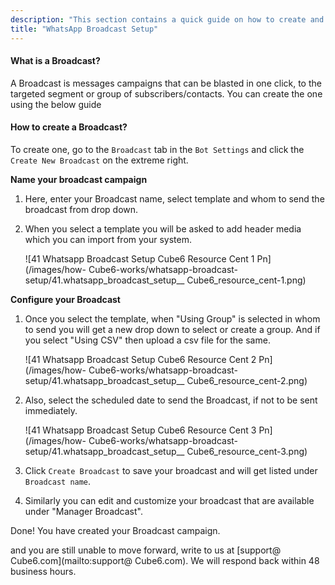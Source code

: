 ```yaml
---
description: "This section contains a quick guide on how to create and use the Drip Campaigns in the WhatsApp, Telegram and Facebook Bot"
title: "WhatsApp Broadcast Setup"
---
```


#### **What is a Broadcast?**

A Broadcast is messages campaigns that can be blasted in one click, to the targeted segment or group of subscribers/contacts. You can create the one using the below guide

#### **How to create a Broadcast?**

To create one, go to the `Broadcast` tab in the `Bot Settings` and click the `Create New Broadcast` on the extreme right.

**Name your broadcast campaign**

1. Here, enter your Broadcast name, select template and whom to send the broadcast from drop down.
2. When you select a template you will be asked to add header media which you can import from your system.

   ![41 Whatsapp Broadcast Setup  Cube6 Resource Cent 1 Pn](/images/how- Cube6-works/whatsapp-broadcast-setup/41.whatsapp_broadcast_setup__ Cube6_resource_cent-1.png)

**Configure your Broadcast**

1. Once you select the template, when "Using Group" is selected in whom to send you will get a new drop down to select or create a group. And if you select "Using CSV" then upload a csv file for the same.

   ![41 Whatsapp Broadcast Setup  Cube6 Resource Cent 2 Pn](/images/how- Cube6-works/whatsapp-broadcast-setup/41.whatsapp_broadcast_setup__ Cube6_resource_cent-2.png)
2. Also, select the scheduled date to send the Broadcast, if not to be sent immediately.

   ![41 Whatsapp Broadcast Setup  Cube6 Resource Cent 3 Pn](/images/how- Cube6-works/whatsapp-broadcast-setup/41.whatsapp_broadcast_setup__ Cube6_resource_cent-3.png)
3. Click `Create Broadcast` to save your broadcast and will get listed under `Broadcast name`.
4. Similarly you can edit and customize your broadcast that are available under "Manager Broadcast".

Done\! You have created your Broadcast campaign.

   and you are still unable to move forward, write to us at  [support@ Cube6.com](mailto:support@ Cube6.com). We will respond back within 48 business hours.